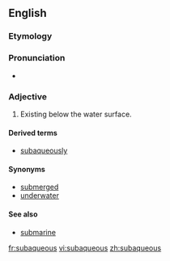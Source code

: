 ==English==
===Etymology===

{{prefix|sub|aqueous}}
===Pronunciation===
*{{IPA|sɜˈbeɪkwiəs}}

===Adjective===
{{en-adj|-}}

# Existing below the water surface.

====Derived terms====
*[[subaqueously]]
====Synonyms====
*[[submerged]]
*[[underwater]]

====See also====
*[[submarine]]

[[fr:subaqueous]]
[[vi:subaqueous]]
[[zh:subaqueous]]